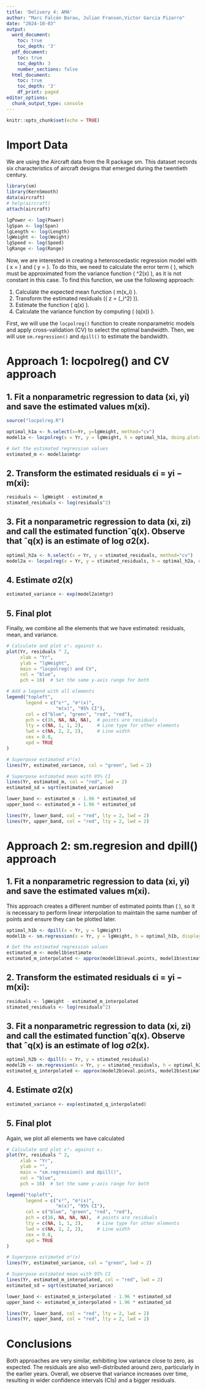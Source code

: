 ```yaml
---
title: 'Delivery 4: AMA'
author: "Marc Falcón Barau, Julian Fransen,Victor Garcia Pizarro"
date: "2024-10-03"
output:
  word_document:
    toc: true
    toc_depth: '3'
  pdf_document:
    toc: true
    toc_depth: 3
    number_sections: false
  html_document:
    toc: true
    toc_depth: '3'
    df_print: paged
editor_options:
  chunk_output_type: console
---
```


```r
knitr::opts_chunk$set(echo = TRUE)
```

# Import Data

We are using the Aircraft data from the R package sm. This dataset records six characteristics of aircraft designs that emerged during the twentieth century.

```r
library(sm)
library(KernSmooth)
data(aircraft)
# help(aircraft)
attach(aircraft)

lgPower <- log(Power)
lgSpan <- log(Span)
lgLength <- log(Length)
lgWeight <- log(Weight)
lgSpeed <- log(Speed)
lgRange <- log(Range)
```

Now, we are interested in creating a heteroscedastic regression model with \( x = \text{Yr} \) and \( y = \text{lgWeight} \). To do this, we need to calculate the error term \( \epsilon \), which must be approximated from the variance function \( \sigma^2(x) \), as it is not constant in this case. To find this function, we use the following approach:

1. Calculate the expected mean function \( m(x_i) \).
2. Transform the estimated residuals (\( z = \log(\epsilon_i^2) \)).
3. Estimate the function \( q(x) \).
4. Calculate the variance function by computing \( \exp(q(x)) \).

First, we will use the `locpolreg()` function to create nonparametric models and apply cross-validation (CV) to select the optimal bandwidth. Then, we will use `sm.regression()` and `dpill()` to estimate the bandwidth.

# Approach 1: locpolreg() and CV approach

## 1. Fit a nonparametric regression to data (xi, yi) and save the estimated values m(xi).

```r
source("locpolreg.R")

optimal_h1a <- h.select(x=Yr, y=lgWeight, method="cv")
model1a <- locpolreg(x = Yr, y = lgWeight, h = optimal_h1a, doing.plot=FALSE)

# Get the estimated regression values
estimated_m <- model1a$mtgr
```

## 2. Transform the estimated residuals ϵi = yi − m(xi):

```r
residuals <- lgWeight - estimated_m
stimated_residuals <- log(residuals^2) 
```

## 3. Fit a nonparametric regression to data (xi, zi) and call the estimated functionˆq(x). Observe that ˆq(x) is an estimate of log σ2(x).

```r
optimal_h2a <- h.select(x = Yr, y = stimated_residuals, method="cv")
model2a <- locpolreg(x = Yr, y = stimated_residuals, h = optimal_h2a, doing.plot=FALSE)
```

## 4. Estimate σ2(x)

```r
estimated_variance <- exp(model2a$mtgr)
```

## 5. Final plot
Finally, we combine all the elements that we have estimated: residuals, mean, and variance. 

```r
# Calculate and plot ϵ²ᵢ against xᵢ
plot(Yr, residuals ^ 2, 
     xlab = "Yr", 
     ylab = "lgWeight", 
     main = "locpolreg() and CV",
     col = "blue", 
     pch = 16)  # Set the same y-axis range for both

# Add a legend with all elements 
legend("topleft", 
       legend = c("ϵ²", "σ²(x)", 
                  "m(x)", "95% CI"),
       col = c("blue", "green", "red", "red"),
       pch = c(16, NA, NA, NA),  # points are residuals
       lty = c(NA, 1, 1, 2),     # Line type for other elements
       lwd = c(NA, 2, 2, 2),     # Line width                
       cex = 0.8,
       xpd = TRUE
)     

# Superpose estimated σ²(x)
lines(Yr, estimated_variance, col = "green", lwd = 2) 

# Superpose estimated mean with 95% CI
lines(Yr, estimated_m, col = "red", lwd = 2)  
estimated_sd = sqrt(estimated_variance)

lower_band <- estimated_m - 1.96 * estimated_sd
upper_band <- estimated_m + 1.96 * estimated_sd

lines(Yr, lower_band, col = "red", lty = 2, lwd = 2)  
lines(Yr, upper_band, col = "red", lty = 2, lwd = 2)  
```

# Approach 2: sm.regresion and dpill() approach

## 1. Fit a nonparametric regression to data (xi, yi) and save the estimated values m(xi).

This approach creates a different number of estimated points than \( \text{Yr} \), so it is necessary to perform linear interpolation to maintain the same number of points and ensure they can be plotted later.

```r
optimal_h1b <- dpill(x = Yr, y = lgWeight)
model1b <- sm.regression(x = Yr, y = lgWeight, h = optimal_h1b, display="none")

# Get the estimated regression values
estimated_m <- model1b$estimate
estimated_m_interpolated <- approx(model1b$eval.points, model1b$estimate, xout = Yr)$y
```

## 2. Transform the estimated residuals ϵi = yi − m(xi):

```r
residuals <- lgWeight - estimated_m_interpolated
stimated_residuals <- log(residuals^2) 
```

## 3. Fit a nonparametric regression to data (xi, zi) and call the estimated functionˆq(x). Observe that ˆq(x) is an estimate of log σ2(x).

```r
optimal_h2b <- dpill(x = Yr, y = stimated_residuals)
model2b <- sm.regression(x = Yr, y = stimated_residuals, h = optimal_h2b, display="none")
estimated_q_interpolated <- approx(model2b$eval.points, model2b$estimate, xout = Yr)$y
```

## 4. Estimate σ2(x)

```r
estimated_variance <- exp(estimated_q_interpolated)
```

## 5. Final plot
Again, we plot all elements we have calculated

```r
# Calculate and plot ϵ²ᵢ against xᵢ
plot(Yr, residuals ^ 2, 
     xlab = "Yr", 
     ylab = "", 
     main = "sm.regression() and dpill()",
     col = "blue", 
     pch = 16)  # Set the same y-axis range for both

legend("topleft", 
       legend = c("ϵ²", "σ²(x)", 
                  "m(x)", "95% CI"),
       col = c("blue", "green", "red", "red"),
       pch = c(16, NA, NA, NA),  # points are residuals
       lty = c(NA, 1, 1, 2),     # Line type for other elements
       lwd = c(NA, 2, 2, 2),     # Line width                
       cex = 0.8,
       xpd = TRUE
)     

# Superpose estimated σ²(x)
lines(Yr, estimated_variance, col = "green", lwd = 2) 

# Superpose estimated mean with 95% CI
lines(Yr, estimated_m_interpolated, col = "red", lwd = 2)  
estimated_sd = sqrt(estimated_variance)

lower_band <- estimated_m_interpolated - 1.96 * estimated_sd
upper_band <- estimated_m_interpolated + 1.96 * estimated_sd

lines(Yr, lower_band, col = "red", lty = 2, lwd = 2)  
lines(Yr, upper_band, col = "red", lty = 2, lwd = 2)  
```

# Conclusions
Both approaches are very similar, exhibiting low variance close to zero, as expected. The residuals are also well-distributed around zero, particularly in the earlier years. Overall, we observe that variance increases over time, resulting in wider confidence intervals (CIs) and a bigger residuals.

